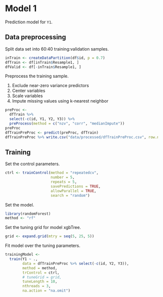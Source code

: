 # Model 1

Prediction model for `Y1`.


## Data preprocessing

Split data set into 60:40 training:validation samples.

```r
inTrain <- createDataPartition(df$id, p = 0.7)
dfTrain <- df[inTrain$Resample1, ]
dfValid <- df[-inTrain$Resample1, ]
```

Preprocess the training sample.

1. Exclude near-zero variance predictors
2. Center variables
3. Scale variables
4. Impute missing values using k-nearest neighbor

```r
preProc <-
  dfTrain %>% 
  select(-c(id, Y1, Y2, Y3)) %>% 
  preProcess(method = c("nzv", "corr", "medianImpute"))
preProc
dfTrainPreProc <- predict(preProc, dfTrain)
dfTrainPreProc %>% write.csv("data/processed/dfTrainPreProc.csv", row.names = FALSE)
```

## Training

Set the control parameters.

```r
ctrl <- trainControl(method = "repeatedcv",
                     number = 5,
                     repeats = 5,
                     savePredictions = TRUE,
                     allowParallel = TRUE,
                     search = "random")
```

Set the model.

```r
library(randomForest)
method <- "rf"
```

Set the tuning grid for model xgbTree.

```r
grid <- expand.grid(mtry = seq(5, 25, 5))
```

Fit model over the tuning parameters.

```r
trainingModel <- 
  train(Y1 ~ .,
        data = dfTrainPreProc %>% select(-c(id, Y2, Y3)),
        method = method,
        trControl = ctrl,
        # tuneGrid = grid,
        tuneLength = 10,
        nthreads = 3,
        na.action = "na.omit")
```
